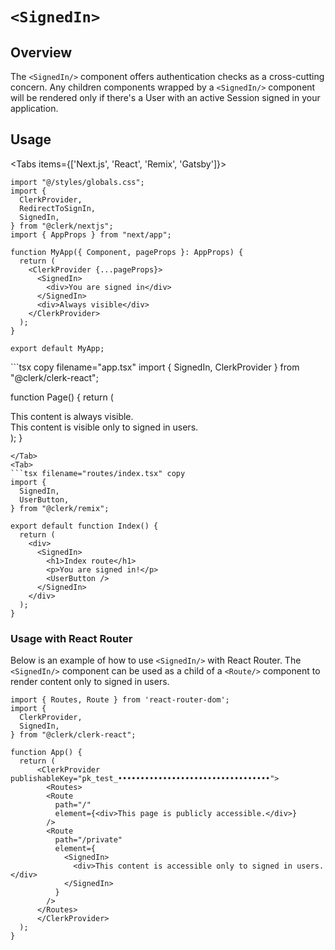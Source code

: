 
# `<SignedIn>`

## Overview
The `<SignedIn/>` component offers authentication checks as a cross-cutting concern. Any children components wrapped by a `<SignedIn/>` component will be rendered only if there's a User with an active Session signed in your application.

## Usage
<Tabs items={['Next.js', 'React', 'Remix', 'Gatsby']}>
<Tab>
```tsx copy filename="app.tsx"
import "@/styles/globals.css";
import {
  ClerkProvider,
  RedirectToSignIn,
  SignedIn,
} from "@clerk/nextjs";
import { AppProps } from "next/app";

function MyApp({ Component, pageProps }: AppProps) {
  return (
    <ClerkProvider {...pageProps}>
      <SignedIn>
        <div>You are signed in</div>
      </SignedIn>
      <div>Always visible</div>
    </ClerkProvider>
  );
}

export default MyApp;

```
</Tab>
<Tab>
```tsx copy filename="app.tsx"
import { SignedIn, ClerkProvider } from "@clerk/clerk-react";

function Page() {
  return (
    <ClerkProvider publishableKey="pk_test_••••••••••••••••••••••••••••••••••">
      <section>
        <div>
          This content is always visible.
        </div>
        <SignedIn>
          <div>
            This content is visible only to
            signed in users.
          </div>
        </SignedIn>
      </section>
    </ClerkProvider>
  );
}
```
</Tab>
<Tab>
```tsx filename="routes/index.tsx" copy
import {
  SignedIn,
  UserButton,
} from "@clerk/remix";

export default function Index() {
  return (
    <div>
      <SignedIn>
        <h1>Index route</h1>
        <p>You are signed in!</p>
        <UserButton />
      </SignedIn>
    </div>
  );
}
```
</Tab>
</Tabs>

### Usage with React Router

Below is an example of how to use `<SignedIn/>` with React Router. The `<SignedIn/>` component can be used as a child of a `<Route/>` component to render content only to signed in users.

```tsx copy filename="app.tsx"
import { Routes, Route } from 'react-router-dom';
import {
  ClerkProvider,
  SignedIn,
} from "@clerk/clerk-react";

function App() {
  return (
      <ClerkProvider publishableKey="pk_test_••••••••••••••••••••••••••••••••••">
        <Routes>
        <Route
          path="/"
          element={<div>This page is publicly accessible.</div>}
        />
        <Route
          path="/private"
          element={
            <SignedIn>
              <div>This content is accessible only to signed in users.</div>
            </SignedIn>
          }
        />
      </Routes>
      </ClerkProvider>
  );
}
```
